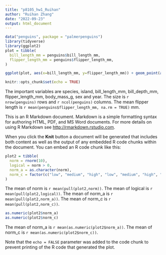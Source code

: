 ```yaml
---
title: "p8105_hw1_Ruihan"
author: "Ruihan Zhang"
date: "2022-09-23"
output: html_document
---
```


```r
data("penguins", package = "palmerpenguins")
library(tidyverse)
library(ggplot2)
plot = tibble(
  bill_length_mm = penguins$bill_length_mm,
  flipper_length_mm = penguins$flipper_length_mm,
)

ggplot(plot, aes(x=bill_length_mm, y=flipper_length_mm)) + geom_point(aes(color=penguins$species))

knitr::opts_chunk$set(echo = TRUE)
```
The important variables are species, island, bill_length_mm, bill_depth_mm, flipper_length_mm, body_mass_g, sex and year.
The size is `r nrow(penguins)` rows and `r ncol(penguins)` columns.
The mean flipper length is `r mean(penguins$flipper_length_mm, na.rm = TRUE)` mm.


This is an R Markdown document. Markdown is a simple formatting syntax for authoring HTML, PDF, and MS Word documents. For more details on using R Markdown see <http://rmarkdown.rstudio.com>.

When you click the **Knit** button a document will be generated that includes both content as well as the output of any embedded R code chunks within the document. You can embed an R code chunk like this:

```r
plot2 = tibble(
  norm = rnorm(10),
  logical = norm > 0,
  norm_a = as.character(norm),
  norm_c = factor(c("low", "medium", "high", "low", "medium", "high", "low", "medium", "high", "high"), levels = c("low", "medium", "high"))
)  

```
The mean of norm is `r mean(pull(plot2,norm))`.
The mean of logical is `r mean(pull(plot2,logical))`.
The mean of norm_a is `r mean(pull(plot2,norm_a))`.
The mean of norm_c is `r mean(pull(plot2,norm_c))`.
```r
as.numeric(plot2$norm_a)
as.numeric(plot2$norm_c)

```


The mean of norm_a is `r mean(as.numeric(plot2$norm_a))`.
The mean of norm_c is `r mean(as.numeric(plot2$norm_c))`.



Note that the `echo = FALSE` parameter was added to the code chunk to prevent printing of the R code that generated the plot.

